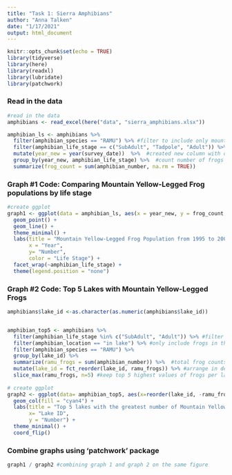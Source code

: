 ```yaml
---
title: "Task 1: Sierra Amphibians"
author: "Anna Talken"
date: "1/17/2021"
output: html_document
---
```


```r
knitr::opts_chunk$set(echo = TRUE)
library(tidyverse)
library(here)
library(readxl)
library(lubridate)
library(patchwork)
```

### Read in the data
```r
#read in the data
amphibians <- read_excel(here("data", "sierra_amphibians.xlsx"))

amphibian_ls <- amphibians %>% 
  filter(amphibian_species == "RAMU") %>% #filter to include only mountain yellow-legged frog
  filter(amphibian_life_stage == c("SubAdult", "Tadpole", "Adult")) %>% 
  mutate(year_new = year(survey_date))  %>%  #created new column with only year
  group_by(year_new, amphibian_life_stage) %>%  #count number of frogs by year and life stage
  summarize(frog_count = sum(amphibian_number, na.rm = TRUE))

```

### Graph #1 Code: Comparing Mountain Yellow-Legged Frog populations by life stage
```r
#create ggplot
graph1 <- ggplot(data = amphibian_ls, aes(x = year_new, y = frog_count, color = amphibian_life_stage)) +
  geom_point() +
  geom_line() +
  theme_minimal() +
  labs(title = "Mountain Yellow-Legged Frog Population from 1995 to 2002",
       x = "Year",
       y= "Number",
       color = "Life Stage") +
  facet_wrap(~amphibian_life_stage) +
  theme(legend.position = "none")
```

### Graph #2 Code: Top 5 Lakes with Mountain Yellow-Legged Frogs

```r

amphibians$lake_id <-as.character(as.numeric(amphibians$lake_id))


amphibian_top5 <- amphibians %>% 
  filter(amphibian_life_stage %in% c("SubAdult", "Adult")) %>% #filter to include only Adult and SubAdult frogs
  filter(amphibian_location == "in lake") %>% #only include frogs in the lake
  filter(amphibian_species == "RAMU") %>% 
  group_by(lake_id) %>% 
  summarize(ramu_frogs = sum(amphibian_number)) %>%  #total frog counts per each lake
  mutate(lake_id = fct_reorder(lake_id, ramu_frogs)) %>% #arrange in descending order
  slice_max(ramu_frogs, n=5) #keep top 5 highest values of frogs per lake
  
# create ggplot
graph2 <- ggplot(data= amphibian_top5, aes(x=reorder(lake_id, -ramu_frogs), y=ramu_frogs)) +
  geom_col(fill = "cyan4") +
  labs(title = "Top 5 lakes with the greatest number of Mountain Yellow-Legged Frogs", 
       x= "Lake ID",
       y = "Number") +
  theme_minimal() +
  coord_flip()

```
### Combine graphs using 'patchwork' package

```r
graph1 / graph2 #combining graph 1 and graph 2 on the same figure

```
























